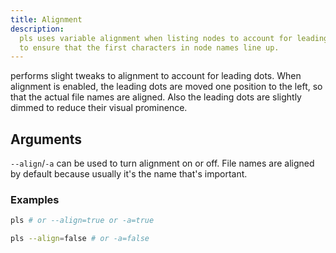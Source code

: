 ```yaml
---
title: Alignment
description:
  pls uses variable alignment when listing nodes to account for leading dots and
  to ensure that the first characters in node names line up.
---
```



<Pls /> performs slight tweaks to alignment to account for leading dots. When
alignment is enabled, the leading dots are moved one position to the left, so
that the actual file names are aligned. Also the leading dots are slightly
dimmed to reduce their visual prominence.

## Arguments

`--align`/`-a` can be used to turn alignment on or off. File names are aligned
by default because usually it's the name that's important.

### Examples

```bash
pls # or --align=true or -a=true
```

<AlignmentOn />

```bash
pls --align=false # or -a=false
```

<AlignmentOff />
